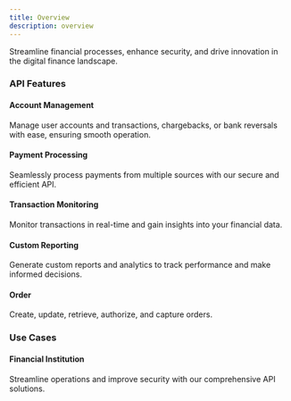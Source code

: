 ```yaml
---
title: Overview
description: overview
---
```



Streamline financial processes, enhance security, and drive innovation in the digital finance landscape.

### API Features

<div className="shadow-lg flex gap-2 md:gap-6 my-4 p-2 border ">
<div className="w-[30%]"><h4 className="text-sm md:text-md">Account Management</h4> </div>
<p>Manage user accounts and transactions, chargebacks, or bank reversals with ease, ensuring smooth operation.</p>
</div>

<div className="shadow-lg flex gap-2 md:gap-6 my-4 p-2 border ">
<div className="w-[30%]"><h4 className="text-sm md:text-md">Payment Processing</h4> </div>
<p>Seamlessly process payments from multiple sources with our secure and efficient API.</p>
</div>

<div className="shadow-lg flex gap-2 md:gap-6 my-4 p-2 border  ">
<div className="w-[30%]"><h4 className="text-sm md:text-md">Transaction Monitoring</h4> </div>
<p>Monitor transactions in real-time and gain insights into your financial data.</p>
</div>
<div className="shadow-lg flex gap-2 md:gap-6 my-4 p-2 border ">
<div className="w-[30%]"><h4 className="text-sm md:text-md">Custom Reporting</h4> </div>
<p>Generate custom reports and analytics to track performance and make informed decisions.</p>
</div>
<div className="shadow-lg flex gap-2 md:gap-6 my-4 p-2 border ">
<div className="w-[30%]"><h4 className="text-sm md:text-md">Order</h4> </div>
<p>Create, update, retrieve, authorize, and capture orders.</p>
</div>


### Use Cases

<div className="shadow-lg flex gap-2 md:gap-6 my-4 p-2 border ">
<div className="w-[30%]"><h4 className="text-sm md:text-md">Financial Institution</h4> </div>
<p>Streamline operations and improve security with our comprehensive API solutions.</p>
</div>

<DocsFooter/>